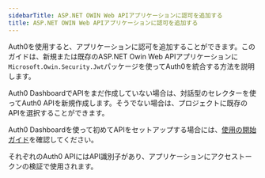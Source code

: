 ```yaml
---
sidebarTitle: ASP.NET OWIN Web APIアプリケーションに認可を追加する
title: ASP.NET OWIN Web APIアプリケーションに認可を追加する
---
```


Auth0を使用すると、アプリケーションに認可を追加することができます。このガイドは、新規または既存のASP.NET Owin Web APIアプリケーションに`Microsoft.Owin.Security.Jwt`パッケージを使ってAuth0を統合する方法を説明します。

Auth0 DashboardでAPIをまだ作成していない場合は、対話型のセレクターを使ってAuth0 APIを新規作成します。そうでない場合は、プロジェクトに既存のAPIを選択することができます。

Auth0 Dashboardを使って初めてAPIをセットアップする場合には、[使用の開始ガイド](/get-started/set-up-apis)を確認してください。

それぞれのAuth0 APIにはAPI識別子があり、アプリケーションにアクセストークンの検証で使用されます。